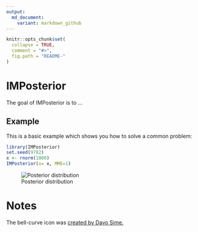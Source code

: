 ```yaml
---
output:
  md_document:
    variant: markdown_github
---
```


<!-- README.md is generated from README.Rmd. Please edit that file -->

```r
knitr::opts_chunk$set(
  collapse = TRUE,
  comment = "#>",
  fig.path = "README-"
)
```

# IMPosterior

The goal of IMPosterior is to ...

## Example

This is a basic example which shows you how to solve a common problem:

```r
library(IMPosterior)
set.seed(9782)
x <- rnorm(1000)
IMPosterior(x= x, MME=1)
```

![Posterior distribution](https://home.ignacio.website/Posterior.gif)

# Notes

The bell-curve icon was [created by Davo Sime.](https://thenounproject.com/term/bell-curve/614251/)
